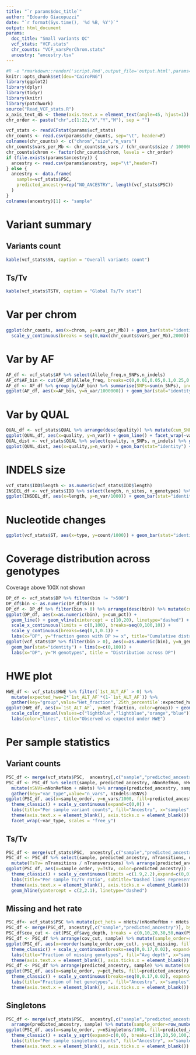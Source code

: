 ```yaml
---
title: "`r params$doc_title`"
author: "Edoardo Giacopuzzi"
date: "`r format(Sys.time(), '%d %B, %Y')`"
output: html_document
params:
  doc_title: "Small variants QC"
  vcf_stats: "VCF.stats"
  chr_counts: "VCF_varsPerChrom.stats"
  ancestry: "ancestry.tsv"
---
```


```r
#R -e "rmarkdown::render('script.Rmd',output_file='output.html',params=list(doc_title="mytitle", ...)"
knitr::opts_chunk$set(dev="CairoPNG")
library(ggplot2)
library(dplyr)
library(tidyr)
library(knitr)
library(patchwork)
source("Read_VCF_stats.R")
x_axis_text_45 <- theme(axis.text.x = element_text(angle=45, hjust=1))
chr_order <- paste("chr",c(1:22,"X","Y","M"), sep = "")
```

```r
vcf_stats <- readVCFstat(params$vcf_stats)
chr_counts <- read.csv(params$chr_counts, sep="\t", header=F)
colnames(chr_counts) <- c("chrom","size","n_vars")
chr_counts$vars_per_Mb <- chr_counts$n_vars / (chr_counts$size / 1000000)
chr_counts$chrom <- factor(chr_counts$chrom, levels = chr_order)
if (file.exists(params$ancestry)) {
  ancestry <- read.csv(params$ancestry, sep="\t",header=T)
} else {
  ancestry <- data.frame(
    sample=vcf_stats$PSC, 
    predicted_ancestry=rep("NO_ANCESTRY", length(vcf_stats$PSC))
  )
}
colnames(ancestry)[1] <- "sample"
```

# Variant summary

## Variants count 
```r
kable(vcf_stats$SN, caption = "Overall variants count")
```

## Ts/Tv
```r
kable(vcf_stats$TSTV, caption = "Global Ts/Tv stat")
```

# Var per chrom

```r
ggplot(chr_counts, aes(x=chrom, y=vars_per_Mb)) + geom_bar(stat="identity") + x_axis_text_45 +
  scale_y_continuous(breaks = seq(0,max(chr_counts$vars_per_Mb),2000))
```

# Var by AF

```r
AF_df <- vcf_stats$AF %>% select(Allele_freq,n_SNPs,n_indels)
AF_df$AF_bin <- cut(AF_df$Allele_freq, breaks=c(0,0.01,0.05,0.1,0.25,0.5,1), labels=c("<= 0.01", "1 < x <= 0.05", "0.05 < x <= 0.1", "0.1 < x <= 0.25", "0.25 < x <= 0.5", "0.5 < x <= 1"), include.lowest=T)
AF_df <- AF_df %>% group_by(AF_bin) %>% summarise(SNPs=sum(n_SNPs), indels = sum(n_indels)) %>% gather(key="var_type", value="n_var", SNPs:indels)
ggplot(AF_df, aes(x=AF_bin, y=n_var/1000000)) + geom_bar(stat="identity") + facet_wrap(~var_type, scales = "free_y") + x_axis_text_45 + labs(y="M vars", x="cohort AF")
```

# Var by QUAL
```r
QUAL_df <- vcf_stats$QUAL %>% arrange(desc(quality)) %>% mutate(cum_SNPs=cumsum(n_SNPs),cum_indels=cumsum(n_indels)) %>% select(quality, cum_SNPs, cum_indels) %>% gather(key = "var_type", value = "n_var", cum_SNPs:cum_indels)
ggplot(QUAL_df, aes(x=quality, y=n_var)) + geom_line() + facet_wrap(~var_type, scales = "free_y") + labs(y="N vars QUAL <= x") + labs(title="Cumulative distribution")
QUAL_dist <- vcf_stats$QUAL %>% select(quality, n_SNPs, n_indels) %>% gather(key = "var_type", value = "n_var", n_SNPs:n_indels)
ggplot(QUAL_dist, aes(x=quality,y=n_var)) + geom_bar(stat="identity") + facet_wrap(~var_type, scales = "free_y") + labs(title="Distribution across QUAL")
```

# INDELS size
```r
vcf_stats$IDD$length <- as.numeric(vcf_stats$IDD$length)
INSDEL_df <- vcf_stats$IDD %>% select(length, n_sites, n_genotypes) %>% gather(key = "group", value = "n_var", n_sites:n_genotypes)
ggplot(INSDEL_df, aes(x=length, y=n_var/1000)) + geom_bar(stat="identity") + facet_wrap(~group, scales = "free_y") + labs(y="N (x1000)")
```

# Nucleotide changes
```r
ggplot(vcf_stats$ST, aes(x=type, y=count/1000)) + geom_bar(stat="identity") + labs(y="N vars (x1000)")
```

# Coverage distribution across genotypes
Coverage above 100X not shown

```r
DP_df <- vcf_stats$DP %>% filter(bin != ">500")
DP_df$bin <- as.numeric(DP_df$bin)
DP_df <- DP_df %>% filter(bin > 0) %>% arrange(desc(bin)) %>% mutate(cum_genos=cumsum(n_genotypes), tot_genos=sum(n_genotypes)) %>% select(bin, cum_genos, tot_genos) %>% mutate(cum_pct=cum_genos/tot_genos)
ggplot(DP_df, aes(x=as.numeric(bin), y=cum_pct)) + 
  geom_line() + geom_vline(xintercept = c(10,20), linetype="dashed") + 
  scale_x_continuous(limits = c(0,100), breaks=seq(0,100,10)) +
  scale_y_continuous(breaks=seq(0,1,0.1)) +
  labs(x="DP", y="fraction genos with DP >= x", title="Cumulative distribution of genos") 
ggplot(vcf_stats$DP %>% filter(bin > 0), aes(x=as.numeric(bin), y=n_genotypes/1000000)) + 
  geom_bar(stat="identity") + lims(x=c(0,100)) + 
  labs(x="DP", y="M genotypes", title = "Distribution across DP")

```

# HWE plot
```r
HWE_df <- vcf_stats$HWE %>% filter(`1st_ALT_AF` > 0) %>% 
  mutate(expected_hwe=2*`1st_ALT_AF`*(1-`1st_ALT_AF`)) %>%
  gather(key="group",value="Het_fraction",`25th_percentile`:expected_hwe)
ggplot(HWE_df, aes(x=`1st_ALT_AF`, y=Het_fraction, color=group)) + geom_smooth(size=0.8) +
  scale_color_manual(values=c("lightblue","lightblue","orange","blue")) + theme_classic() + 
  labs(color="lines", title="Observed vs expected under HWE")
```

# Per sample statistics
## Variant counts
```r
PSC_df <- merge(vcf_stats$PSC,  ancestry[,c("sample","predicted_ancestry")], by="sample", all.x=T)
PSC_df <- PSC_df %>% select(sample, predicted_ancestry, nNonRefHom, nHets, nIndels) %>%
  mutate(nSNVs=nNonRefHom + nHets) %>% arrange(predicted_ancestry, sample) %>% mutate(sample_order=row_number()) %>%
  gather(key="var_type",value="n_vars", nIndels:nSNVs)
ggplot(PSC_df, aes(x=sample_order, y=n_vars/1000, fill=predicted_ancestry)) + geom_bar(stat="identity") +
  theme_classic() + scale_y_continuous(expand=c(0,0)) +
  labs(title="Per sample variant counts", fill="Ancestry", x="samples", y="N vars (x1000)") +
  theme(axis.text.x = element_blank(), axis.ticks.x = element_blank()) +
  facet_wrap(~var_type, scales = "free_y")
```

## Ts/Tv
```r
PSC_df <- merge(vcf_stats$PSC,  ancestry[,c("sample","predicted_ancestry")], by="sample", all.x=T)
PSC_df <- PSC_df %>% select(sample, predicted_ancestry, nTransitions, nTransversions) %>%
  mutate(TsTv= nTransitions / nTransversions) %>% arrange(predicted_ancestry, sample) %>% mutate(sample_order=row_number())
ggplot(PSC_df, aes(x=sample_order, y=TsTv, color=predicted_ancestry)) + geom_point() +
  theme_classic() + scale_y_continuous(limits =c(1.9,2.2),expand=c(0,0)) +
  labs(title="Per sample Ts/Tv ratio", subtitle="Dashed lines represent expected Ts/Tv for WGS", color="Ancestry", x="samples", y="Ts/Tv") +
  theme(axis.text.x = element_blank(), axis.ticks.x = element_blank()) +
  geom_hline(yintercept = c(2,2.1), linetype="dashed")
```

## Missing and het rate
```r
PSC_df<- vcf_stats$PSC %>% mutate(pct_hets = nHets/(nNonRefHom + nHets + nRefHom), pct_missing = nMissing / (nNonRefHom + nRefHom))
PSC_df <- merge(PSC_df, ancestry[,c("sample","predicted_ancestry")], by="sample", all.x=T)
PSC_df$cov_cut <- cut(PSC_df$avg_depth, breaks = c(0,10,20,30,50,max(PSC_df$avg_depth)), include.lowest = T)
PSC_df <- PSC_df %>% arrange(cov_cut, sample) %>% mutate(sample_order=row_number())
ggplot(PSC_df, aes(x=reorder(sample_order,cov_cut), y=pct_missing, fill=cov_cut)) + geom_bar(stat="identity") +
  theme_classic() + scale_y_continuous(breaks=seq(0,0.17,0.02), expand=c(0,0)) +
  labs(title="Fraction of missing genotypes", fill="Avg depth", x="samples") +
  theme(axis.text.x = element_blank(), axis.ticks.x = element_blank())
PSC_df <- PSC_df %>% arrange(predicted_ancestry, sample) %>% mutate(sample_order=row_number())
ggplot(PSC_df, aes(x=sample_order, y=pct_hets, fill=predicted_ancestry)) + geom_bar(stat="identity") +
  theme_classic() + scale_y_continuous(breaks=seq(0,0.17,0.02), expand=c(0,0)) +
  labs(title="Fraction of het genotypes", fill="Ancestry", x="samples") +
  theme(axis.text.x = element_blank(), axis.ticks.x = element_blank())
```

## Singletons
```r
PSC_df <- merge(vcf_stats$PSC,  ancestry[,c("sample","predicted_ancestry")], by="sample", all.x=T) %>% 
  arrange(predicted_ancestry, sample) %>% mutate(sample_order=row_number())
ggplot(PSC_df, aes(x=sample_order, y=nSingletons/1000, fill=predicted_ancestry)) + geom_bar(stat="identity") +
  theme_classic() + scale_y_sqrt(expand=c(0,0), breaks=c(10,20,50,100,200,300)) +
  labs(title="Per sample singletons counts", fill="Ancestry", x="samples", y="N singletons (x1000)") +
  theme(axis.text.x = element_blank(), axis.ticks.x = element_blank())
```
